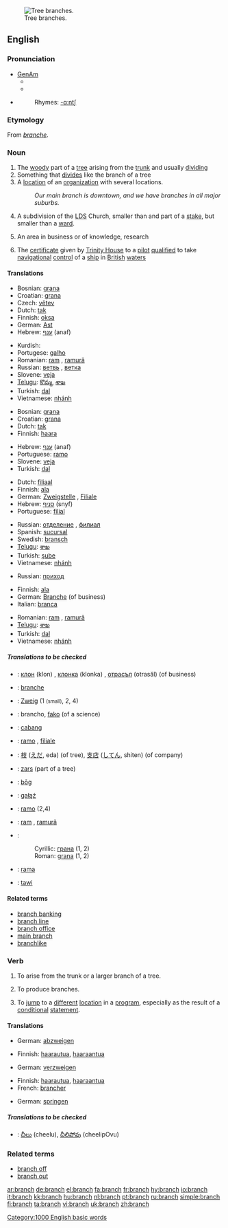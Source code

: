 {{wikipedia|branch (disambiguation)}}
[[Image:Acacia constricta branch.jpg|thumb|Tree branches.]]
==English==

===Pronunciation===
*[[w:General American|GenAm]]
**{{IPA|/brænʧ/}}
**{{SAMPA|/br{ntS/}}
*{{audio|en-us-branch.ogg|Audio (US)}}
*:Rhymes: [[Rhymes:English:-ɑːntʃ|-ɑːntʃ]]

===Etymology===
From {{OF.}} ''[[branche]]''.

===Noun===
{{en-noun|es}}
{{wikipedia}}

# The [[woody]] part of a [[tree]] arising from the [[trunk]] and usually [[dividing]]
# Something that [[divide]]s like the branch of a tree
# A [[location]] of an [[organization]] with several locations.
#: ''Our main branch is downtown, and we have branches in all major suburbs.''
# {{context|Mormonism}} A subdivision of the [[LDS]] Church, smaller than and part of a [[stake]], but smaller than a [[ward]].
# An area in business or of knowledge, research
# {{nautical}} The [[certificate]] given by [[Trinity House]] to a [[pilot]] [[qualified]] to take [[navigational]] [[control]] of a [[ship]] in [[British]] [[water]]s

====Translations====
{{trans-top|woody part of a tree arising from the trunk and usually dividing}}
*Bosnian: [[grana#Bosnian|grana]] {{f}}
*Croatian: [[grana#Croatian|grana]] {{f}}
*Czech: [[větev]]
*Dutch: [[tak]]
*Finnish: [[oksa]]
*German: [[Ast]] {{m}}
*Hebrew: [[ענף]] (anaf) {{m}}
{{trans-mid}}
*Kurdish: {{KUchar|[[چرۆ]]}}
*Portugese: [[galho]] {{m}}
*Romanian: [[ram]] {{n}}, [[ramură]] {{f}}
*Russian: [[ветвь]] {{f}}, [[ветка]] {{f}}
*Slovene: [[veja]] {{f}}
*[[Telugu]]: [[కొమ్మ]], [[శాఖ]]
*Turkish: [[dal]]
*Vietnamese: [[nhánh]]
{{trans-bottom}}

{{trans-top|something that divides like the branch of a tree}}
*Bosnian: [[grana#Bosnian|grana]] {{f}}
*Croatian: [[grana#Croatian|grana]] {{f}}
*Dutch: [[tak]]
*Finnish: [[haara]]
{{trans-mid}}
*Hebrew: [[ענף]] (anaf) {{m}}
*Portuguese: [[ramo]] {{m}}
*Slovene: [[veja]] {{f}}
*Turkish: [[dal]]
{{trans-bottom}}

{{trans-top|office of an organization with several locations}}
*Dutch: [[filiaal]]
*Finnish: [[ala]]
*German: [[Zweigstelle]] {{f}}, [[Filiale]] {{f}}
*Hebrew: [[סניף]] (snyf) {{m}}
*Portuguese: [[filial]] {{f}}
{{trans-mid}}
*Russian: [[отделение]] {{n}}, [[филиал]] {{m}}
*Spanish: [[sucursal]] {{f}}
*Swedish: [[bransch]]
*[[Telugu]]: [[శాఖ]]
*Turkish: [[şube]]
*Vietnamese: [[nhánh]]
{{trans-bottom}}

{{trans-top|subdivision of the LDS Church}}
{{trans-mid}}
*Russian: [[приход]] {{m}}
{{trans-bottom}}

{{trans-top|an area in business or of knowledge, research}}
*Finnish: [[ala]]
*German: [[Branche]] (of business)
*Italian: [[branca]] {{f}}
{{trans-mid}}
*Romanian: [[ram]] {{n}}, [[ramură]] {{f}}
*[[Telugu]]: [[శాఖ]]
*Turkish: [[dal]]
*Vietnamese: [[nhánh]]
{{trans-bottom}}

{{trans-top|certificate given by Trinity House to a pilot qualified to take navigational control of a ship in British waters}}
{{trans-mid}}
{{trans-bottom}}

=====Translations to be checked=====
{{checktrans}}
{{top}}
*{{ttbc|Bulgarian}}: [[клон]] (klon) {{m}}, [[клонка]] (klonka) {{f}}, [[отрасъл]] (otrasăl) {{m}} (of business)
*{{ttbc|French}}: [[branche]] {{f}}
*{{ttbc|German}}: [[Zweig]] {{m}} (1 <small>(small)</small>, 2, 4)
*{{ttbc|Ido}}: brancho, [[fako]] (of a science)
*{{ttbc|Indonesian}}: [[cabang]]
*{{ttbc|Italian}}: [[ramo]] {{m}}, [[filiale]] {{f}}
*{{ttbc|Japanese}}: [[枝]] ([[えだ]], eda) (of tree), [[支店]] ([[してん]], shiten) (of company)
{{mid}}
*{{ttbc|Latvian}}: [[zars]] {{m}} (part of a tree)
*{{ttbc|Old English}}: [[bog|bōg]] {{n}}
*{{ttbc|Polish}}: [[gałąź]] {{f}}
*{{ttbc|Portugese}}: [[ramo]] {{m}} (2,4)
*{{ttbc|Romanian}}: [[ram]] {{n}}, [[ramură]] {{f}}
*{{ttbc|Serbian}}:
*:Cyrillic: [[грана#Serbian|грана]] {{f}} (1, 2)
*:Roman: [[grana#Serbian|grana]] {{f}} (1, 2)
*{{ttbc|Spanish}}: [[rama]] {{f}}
*{{ttbc|Swahili}}: [[tawi]]
{{bottom}}

====Related terms====
*[[branch banking]]
*[[branch line]]
*[[branch office]]
*[[main branch]]
*[[branchlike]]

===Verb===
{{en-verb|branch|es}}

# {{context|intransitive}} To arise from the trunk or a larger branch of a tree.
# {{context|intransitive}} To produce branches.
#  {{context|intransitive|computing}} To [[jump]] to a [[different]] [[location]] in a [[program]], especially as the result of a [[conditional]] [[statement]].

====Translations====
{{trans-top|to arise from the trunk or a larger branch of a tree}}
*German: [[abzweigen]]
{{trans-mid}}
{{trans-bottom}}

{{trans-top|to produce branches}}
*Finnish: [[haarautua]], [[haaraantua]]
{{trans-mid}}
*German: [[verzweigen]]
{{trans-bottom}}

{{trans-top|to jump to a different location in a program, especially as the result of a conditional statement}}
*Finnish: [[haarautua]], [[haaraantua]]
*French: [[brancher]]
{{trans-mid}}
*German: [[springen]]
{{trans-bottom}}

=====Translations to be checked=====
{{checktrans}}
{{top}}
*{{ttbc|Telugu}}: [[చీలు]] (cheelu), [[చీలిపోవు]] (cheelipOvu)
{{mid}}
{{bottom}}

===Related terms===
*[[branch off]]
*[[branch out]]

[[Category:1000 English basic words]]

[[ar:branch]]
[[de:branch]]
[[el:branch]]
[[fa:branch]]
[[fr:branch]]
[[hy:branch]]
[[io:branch]]
[[it:branch]]
[[kk:branch]]
[[hu:branch]]
[[nl:branch]]
[[pt:branch]]
[[ru:branch]]
[[simple:branch]]
[[fi:branch]]
[[ta:branch]]
[[vi:branch]]
[[uk:branch]]
[[zh:branch]]